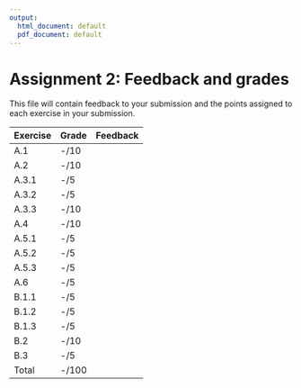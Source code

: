 ```yaml
---
output:
  html_document: default
  pdf_document: default
---
```

# Assignment 2: Feedback and grades

This file will contain feedback to your submission and the points assigned to each exercise in your submission.

| Exercise | Grade | Feedback |
| --- | --- | --- |
| A.1 | -/10     |
| A.2 | -/10     |
| A.3.1 | -/5     |
| A.3.2 | -/5     |
| A.3.3 | -/10     |
| A.4 | -/10     |
| A.5.1 | -/5    |
| A.5.2 | -/5     |
| A.5.3 | -/5     |
| A.6 | -/5     |
| B.1.1 | -/5     |
| B.1.2 | -/5     |
| B.1.3 | -/5     |
| B.2 | -/10     |
| B.3 | -/5     |
| Total | -/100      |
